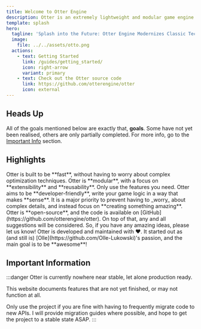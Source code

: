 ```yaml
---
title: Welcome to Otter Engine
description: Otter is an extremely lightweight and modular game engine.
template: splash
hero:
  tagline: 'Splash into the Future: Otter Engine Modernizes Classic Tech for Today’s Games.'
  image:
    file: ../../assets/otto.png
  actions:
    - text: Getting Started
      link: /guides/getting_started/
      icon: right-arrow
      variant: primary
    - text: Check out the Otter source code
      link: https://github.com/otterengine/otter
      icon: external
---
```



## Heads Up
All of the goals mentioned below are exactly that, **goals**. Some have not yet been realised,
others are only partially completed. For more info, go to the [Important Info](#important-information) section.

## Highlights

<CardGrid stagger>
	<Card title="Fast" icon="rocket">
	  Otter is built to be **fast**, without having to worry about complex optimization techniques.
	</Card>
	<Card title="Modular" icon="bars">
	  Otter is **modular**, with a focus on **extensibility** and **reusability**.
		Only use the features you need.
	</Card>
	<Card title="Usable" icon="pencil">
	  Otter aims to be **developer-friendly**, write your game logic in a way that makes **sense**.
		It is a major priority to prevent having to _worry_ about complex details, and instead focus on **creating something amazing**.
	</Card>
	<Card title="Open" icon="open-book">
	  Otter is **open-source**, and the code is available on [GitHub](https://github.com/otterengine/otter).
		On top of that, any and all suggestions will be considered. So, if you have any amazing ideas, please let us know!
	</Card>
	<Card title="Passion" icon="heart">
	  Otter is developed and maintained with ❤️. It started out as (and still is) [Olle](https://github.com/Olle-Lukowski)'s passion,
		and the main goal is to be **awesome**!
	</Card>
</CardGrid>

## Important Information

:::danger
Otter is currently nowhere near stable, let alone production ready.

This website documents features that are not yet finished,
or may not function at all.

Only use the project if you are fine with having to frequently migrate code to new APIs.
I will provide migration guides where possible, and hope to get the project to a stable state ASAP.
:::
